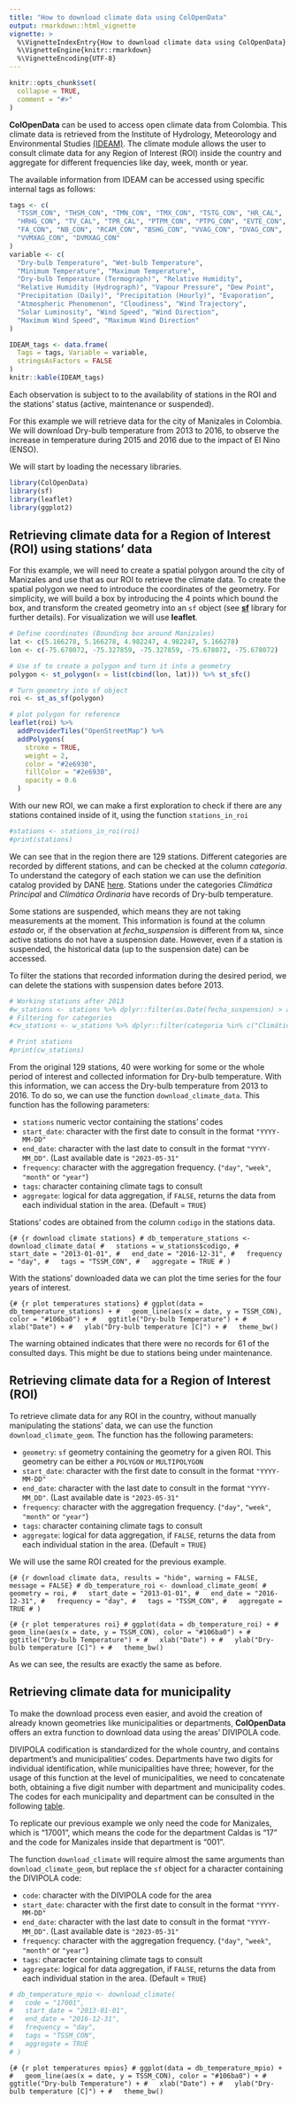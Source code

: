```yaml
---
title: "How to download climate data using ColOpenData"
output: rmarkdown::html_vignette
vignette: >
  %\VignetteIndexEntry{How to download climate data using ColOpenData}
  %\VignetteEngine{knitr::rmarkdown}
  %\VignetteEncoding{UTF-8}
---
```


```r
knitr::opts_chunk$set(
  collapse = TRUE,
  comment = "#>"
)
```

**ColOpenData** can be used to access open climate data from Colombia. This climate data is retrieved from the Institute of Hydrology, Meteorology and Environmental Studies [(IDEAM)](http://www.ideam.gov.co/). The climate module allows the user to consult climate data for any Region of Interest (ROI) inside the country and aggregate for different frequencies like day, week, month or year.

The available information from IDEAM can be accessed using specific internal tags as follows:

```r
tags <- c(
  "TSSM_CON", "THSM_CON", "TMN_CON", "TMX_CON", "TSTG_CON", "HR_CAL",
  "HRHG_CON", "TV_CAL", "TPR_CAL", "PTPM_CON", "PTPG_CON", "EVTE_CON",
  "FA_CON", "NB_CON", "RCAM_CON", "BSHG_CON", "VVAG_CON", "DVAG_CON",
  "VVMXAG_CON", "DVMXAG_CON"
)
variable <- c(
  "Dry-bulb Temperature", "Wet-bulb Temperature",
  "Minimum Temperature", "Maximum Temperature",
  "Dry-bulb Temperature (Termograph)", "Relative Humidity",
  "Relative Humidity (Hydrograph)", "Vapour Pressure", "Dew Point",
  "Precipitation (Daily)", "Precipitation (Hourly)", "Evaporation",
  "Atmospheric Phenomenon", "Cloudiness", "Wind Trajectory",
  "Solar Luminosity", "Wind Speed", "Wind Direction",
  "Maximum Wind Speed", "Maximum Wind Direction"
)

IDEAM_tags <- data.frame(
  Tags = tags, Variable = variable,
  stringsAsFactors = FALSE
)
knitr::kable(IDEAM_tags)
```

Each observation is subject to to the availability of stations in the ROI and the stations' status (active, maintenance or suspended).

For this example we will retrieve data for the city of Manizales in Colombia. We will download Dry-bulb temperature from 2013 to 2016, to observe the increase in temperature during 2015 and 2016 due to the impact of El Nino (ENSO).

We will start by loading the necessary libraries.

```r
library(ColOpenData)
library(sf)
library(leaflet)
library(ggplot2)
```

## Retrieving climate data for a Region of Interest (ROI) using stations' data

For this example, we will need to create a spatial polygon around the city of Manizales and use that as our ROI to retrieve the climate data. To create the spatial polygon we need to introduce the coordinates of the geometry. For simplicity, we will build a box by introducing the 4 points which bound the box, and transform the created geometry into an `sf` object (see [**sf**](https://r-spatial.github.io/sf/articles/sf1.html) library for further details). For visualization we will use **leaflet**.

```r
# Define coordinates (Bounding box around Manizales)
lat <- c(5.166278, 5.166278, 4.982247, 4.982247, 5.166278)
lon <- c(-75.678072, -75.327859, -75.327859, -75.678072, -75.678072)

# Use sf to create a polygon and turn it into a geometry
polygon <- st_polygon(x = list(cbind(lon, lat))) %>% st_sfc()

# Turn geometry into sf object
roi <- st_as_sf(polygon)

# plot polygon for reference
leaflet(roi) %>%
  addProviderTiles("OpenStreetMap") %>%
  addPolygons(
    stroke = TRUE,
    weight = 2,
    color = "#2e6930",
    fillColor = "#2e6930",
    opacity = 0.6
  )
```

With our new ROI, we can make a first exploration to check if there are any stations contained inside of it, using the function `stations_in_roi`

```r
#stations <- stations_in_roi(roi)
#print(stations)
```

We can see that in the region there are 129 stations. Different categories are recorded by different stations, and can be checked at the column *categoria*. To understand the category of each station we can use the definition catalog provided by DANE [here](http://www.ideam.gov.co/documents/10182/557765/Definiciones+CNE.pdf/25e1cca5-ee47-4eaf-86c0-c4f5192a9937). Stations under the categories *Climática Principal* and *Climática Ordinaria* have records of Dry-bulb temperature.

Some stations are suspended, which means they are not taking measurements at the moment. This information is found at the column *estado* or, if the observation at *fecha_suspension* is different from `NA`, since active stations do not have a suspension date. However, even if a station is suspended, the historical data (up to the suspension date) can be accessed.

To filter the stations that recorded information during the desired period, we can delete the stations with suspension dates before 2013.

```r
# Working stations after 2013
#w_stations <- stations %>% dplyr::filter(as.Date(fecha_suspension) > as.Date("2013-01-01") | estado == "Activa")
# Filtering for categories
#cw_stations <- w_stations %>% dplyr::filter(categoria %in% c("Climática Principal", "Climática Ordinaria"))

# Print stations
#print(cw_stations)
```

From the original 129 stations, 40 were working for some or the whole period of interest and collected information for Dry-bulb temperature. With this information, we can access the Dry-bulb temperature from 2013 to 2016. To do so, we can use the function `download_climate_data`. This function has the following parameters:

-   `stations` numeric vector containing the stations' codes
-   `start_date`: character with the first date to consult in the format `"YYYY-MM-DD"`
-   `end_date`: character with the last date to consult in the format `"YYYY-MM_DD"`. (Last available date is `"2023-05-31"`
-   `frequency`: character with the aggregation frequency. (`"day"`, `"week"`, `"month"` or `"year"`)
-   `tags`: character containing climate tags to consult
-   `aggregate`: logical for data aggregation, if `FALSE`, returns the data from each individual station in the area. (Default = `TRUE`)

Stations' codes are obtained from the column `codigo` in the stations data.

```{# {r download climate stations}
# db_temperature_stations <- download_climate_data(
#   stations = w_stations$codigo,
#   start_date = "2013-01-01",
#   end_date = "2016-12-31",
#   frequency = "day",
#   tags = "TSSM_CON",
#   aggregate = TRUE
# )
```

With the stations' downloaded data we can plot the time series for the four years of interest.

```{# {r plot temperatures stations}
# ggplot(data = db_temperature_stations) +
#   geom_line(aes(x = date, y = TSSM_CON), color = "#106ba0") +
#   ggtitle("Dry-bulb Temperature") +
#   xlab("Date") +
#   ylab("Dry-bulb temperature [C]") +
#   theme_bw()
```

The warning obtained indicates that there were no records for 61 of the consulted days. This might be due to stations being under maintenance.

## Retrieving climate data for a Region of Interest (ROI)

To retrieve climate data for any ROI in the country, without manually manipulating the stations' data, we can use the function `download_climate_geom`. The function has the following parameters:

-   `geometry`: `sf` geometry containing the geometry for a given ROI. This geometry can be either a `POLYGON` or `MULTIPOLYGON`
-   `start_date`: character with the first date to consult in the format `"YYYY-MM-DD"`
-   `end_date`: character with the last date to consult in the format `"YYYY-MM_DD"`. (Last available date is `"2023-05-31"`
-   `frequency`: character with the aggregation frequency. (`"day"`, `"week"`, `"month"` or `"year"`)
-   `tags`: character containing climate tags to consult
-   `aggregate`: logical for data aggregation, if `FALSE`, returns the data from each individual station in the area. (Default = `TRUE`)

We will use the same ROI created for the previous example.

```{# {r download climate data, results = "hide", warning = FALSE, message = FALSE}
# db_temperature_roi <- download_climate_geom(
#   geometry = roi,
#   start_date = "2013-01-01",
#   end_date = "2016-12-31",
#   frequency = "day",
#   tags = "TSSM_CON",
#   aggregate = TRUE
# )
```

```{# {r plot temperatures roi}
# ggplot(data = db_temperature_roi) +
#   geom_line(aes(x = date, y = TSSM_CON), color = "#106ba0") +
#   ggtitle("Dry-bulb Temperature") +
#   xlab("Date") +
#   ylab("Dry-bulb temperature [C]") +
#   theme_bw()
```

As we can see, the results are exactly the same as before.

## Retrieving climate data for municipality

To make the download process even easier, and avoid the creation of already known geometries like municipalities or departments, **ColOpenData** offers an extra function to download data using the areas' DIVIPOLA code.

DIVIPOLA codification is standardized for the whole country, and contains department's and municipalities' codes. Departments have two digits for individual identification, while municipalities have three; however, for the usage of this function at the level of municipalities, we need to concatenate both, obtaining a five digit number with department and municipality codes. The codes for each municipality and department can be consulted in the following [table](https://www.datos.gov.co/widgets/gdxc-w37w).

To replicate our previous example we only need the code for Manizales, which is "17001", which means the code for the department Caldas is "17" and the code for Manizales inside that department is "001".

The function `download_climate` will require almost the same arguments than `download_climate_geom`, but replace the `sf` object for a character containing the DIVIPOLA code:

-   `code`: character with the DIVIPOLA code for the area
-   `start_date`: character with the first date to consult in the format `"YYYY-MM-DD"`
-   `end_date`: character with the last date to consult in the format `"YYYY-MM_DD"`. (Last available date is `"2023-05-31"`
-   `frequency`: character with the aggregation frequency. (`"day"`, `"week"`, `"month"` or `"year"`)
-   `tags`: character containing climate tags to consult
-   `aggregate`: logical for data aggregation, if `FALSE`, returns the data from each individual station in the area. (Default = `TRUE`)

```r
# db_temperature_mpio <- download_climate(
#   code = "17001",
#   start_date = "2013-01-01",
#   end_date = "2016-12-31",
#   frequency = "day",
#   tags = "TSSM_CON",
#   aggregate = TRUE
# )
```

```{# {r plot temperatures mpios}
# ggplot(data = db_temperature_mpio) +
#   geom_line(aes(x = date, y = TSSM_CON), color = "#106ba0") +
#   ggtitle("Dry-bulb Temperature") +
#   xlab("Date") +
#   ylab("Dry-bulb temperature [C]") +
#   theme_bw()
```
